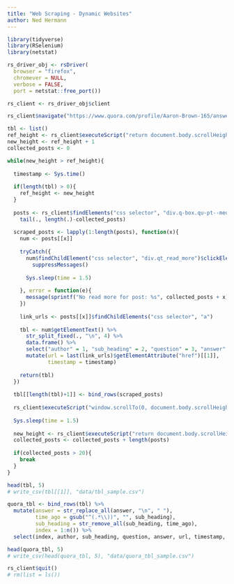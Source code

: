 ```yaml
---
title: "Web Scraping - Dynamic Websites"
author: Ned Hermann
---
```


```r
library(tidyverse)
library(RSelenium)
library(netstat)
```

```r
rs_driver_obj <- rsDriver(
  browser = "firefox",
  chromever = NULL,
  verbose = FALSE,
  port = netstat::free_port())

rs_client <- rs_driver_obj$client
```

```r
rs_client$navigate("https://www.quora.com/profile/Aaron-Brown-165/answers")
```

```r
tbl <- list()
ref_height <- rs_client$executeScript("return document.body.scrollHeight")[[1]]
new_height <- ref_height + 1
collected_posts <- 0
```

```r
while(new_height > ref_height){
  
  timestamp <- Sys.time()
  
  if(length(tbl) > 0){
    ref_height <- new_height
  } 
  
  posts <- rs_client$findElements("css selector", "div.q-box.qu-pt--medium.qu-borderBottom") %>%
    tail(., length(.)-collected_posts)
  
  scraped_posts <- lapply(1:length(posts), function(x){
    num <- posts[[x]]
    
    tryCatch({
      num$findChildElement("css selector", "div.qt_read_more")$clickElement() %>%
        suppressMessages()
      
      Sys.sleep(time = 1.5)
      
    }, error = function(e){
      message(sprintf("No read more for post: %s", collected_posts + x))
    })
    
    link_urls <- posts[[x]]$findChildElements("css selector", "a")
    
    tbl <- num$getElementText() %>%
      str_split_fixed(., "\n", 4) %>%
      data.frame() %>%
      select("author" = 1, "sub_heading" = 2, "question" = 3, "answer" = 4) %>%
      mutate(url = last(link_urls)$getElementAttribute("href")[[1]],
             timestamp = timestamp)
    
    return(tbl)
  })
  
  tbl[[length(tbl)+1]] <- bind_rows(scraped_posts)
  
  rs_client$executeScript("window.scrollTo(0, document.body.scrollHeight);")
  
  Sys.sleep(time = 1.5)
  
  new_height <- rs_client$executeScript("return document.body.scrollHeight")[[1]]
  collected_posts <- collected_posts + length(posts)
  
  if(collected_posts > 20){
    break
  }
}

head(tbl, 5)
# write_csv(tbl[[1]], "data/tbl_sample.csv")
```

```r
quora_tbl <- bind_rows(tbl) %>%
  mutate(answer = str_replace_all(answer, "\n", " "),
         time_ago = gsub("^(.*\\))", "", sub_heading),
         sub_heading = str_remove_all(sub_heading, time_ago),
         index = 1:n()) %>%
  select(index, author, sub_heading, question, answer, url, timestamp, time_ago)

head(quora_tbl, 5)
# write_csv(head(quora_tbl, 5), "data/quora_tbl_sample.csv")
```

```r
rs_client$quit()
# rm(list = ls())
```


